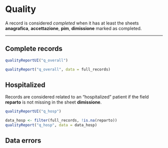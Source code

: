 # Quality {#quality .tabset .tabset-fade .tabset-pills}

A record is considered _completed_ when it has at least the sheets 
**anagrafica**, **accettazione**, **pim**, **dimissione** marked as completed.

---

## Complete records {.tabset .tabset-dropdown}

```r
qualityReportUI("q_overall")
```

```r
qualityReport("q_overall", data = full_records)
```


## Hospitalized {.tabset .tabset-dropdown}

Records are considered related to an "hospitalized" patient if the field 
**reparto** is not missing in the sheet **dimissione**.

```r
qualityReportUI("q_hosp")
```

```r
data_hosp <- filter(full_records, !is.na(reparto))
qualityReport("q_hosp", data = data_hosp)
```


## Data errors {.tabset .tabset-dropdown}
